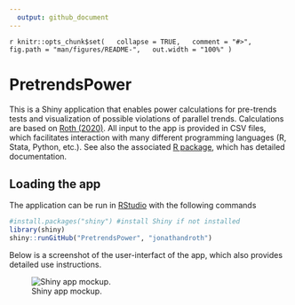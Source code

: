 ```yaml
---
  output: github_document
---
```


  <!-- README.md is generated from README.Rmd. Please edit that file -->
  ```r
knitr::opts_chunk$set(
  collapse = TRUE,
  comment = "#>",
  fig.path = "man/figures/README-",
  out.width = "100%"
)
```


# PretrendsPower

This is a Shiny application that enables power calculations for
pre-trends tests and visualization of possible violations of parallel
trends. Calculations are based on [Roth
(2020)](https://jonathandroth.github.io/assets/files/roth_pretrends_testing.pdf). All input to the app is provided in CSV files, which facilitates interaction with many different programming languages (R, Stata, Python, etc.). See also the associated [R package](https://github.com/jonathandroth/pretrends), which has detailed documentation.

## Loading the app

The application can be run in [RStudio](https://www.rstudio.com/) with the following commands
```r
#install.packages("shiny") #install Shiny if not installed
library(shiny)
shiny::runGitHub("PretrendsPower", "jonathandroth")
```

Below is a screenshot of the user-interfact of the app, which also provides detailed use instructions.

![Shiny app mockup.](Shiny-Mockup.png)